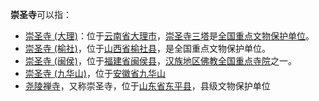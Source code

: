 '''崇圣寺'''可以指：
*[[崇圣寺_(大理)|崇圣寺 (大理)]]：位于[[云南省|云南省]][[大理市|大理市]]，[[崇圣寺三塔|崇圣寺三塔]]是[[全国重点文物保护单位|全国重点文物保护单位]]。
*[[崇圣寺_(榆社)|崇圣寺 (榆社)]]，位于[[山西省|山西省]][[榆社县|榆社县]]，是全国重点文物保护单位。
*[[崇圣寺_(闽侯)|崇圣寺 (闽侯)]]，位于[[福建省|福建省]][[闽侯县|闽侯县]]，[[汉族地区佛教全国重点寺院|汉族地区佛教全国重点寺院]]之一。
*[[崇圣寺_(九华山)|崇圣寺 (九华山)]]，位于[[安徽省|安徽省]][[九华山|九华山]]
*[[尧陵禅寺|尧陵禅寺]]，又称崇圣寺，位于[[山东省|山东省]][[东平县|东平县]]，县级文物保护单位
{{disambig|Chong|Cat=三字佛寺消歧義}}
